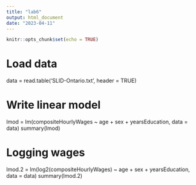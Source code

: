 ```yaml
---
title: "lab6"
output: html_document
date: "2023-04-11"
---
```


```r
knitr::opts_chunk$set(echo = TRUE)
```

# Load data

data = read.table('SLID-Ontario.txt', header = TRUE)

# Write linear model

lmod = lm(compositeHourlyWages ~ age + sex + yearsEducation, data = data)
summary(lmod)

# Logging wages

lmod.2 = lm(log2(compositeHourlyWages) ~ age + sex + yearsEducation, data = data)
summary(lmod.2)


